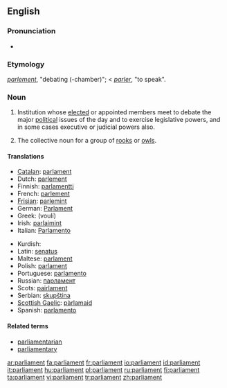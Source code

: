 ==English==

===Pronunciation===
*{{audio|en-us-parliament.ogg|Audio (US)}}

===Etymology===
{{F.}} ''[[parlement]]'', "debating (-chamber)"; < {{F.}} ''[[parler]]'', "to speak".

===Noun===
{{en-noun}}

# Institution whose [[elect]]ed or appointed members meet to debate the major [[political]] issues of the day and to exercise legislative powers, and in some cases executive or judicial powers also.
# {{context|by extension}} The collective noun for a group of [[rook]]s {{italbrac|the species of bird}} or [[owl]]s.

====Translations====
{{trans-top|elected politcial institution}}
*[[Catalan]]: [[parlament]] {{m}}
*Dutch: [[parlement]] {{n}}
*Finnish: [[parlamentti]]
*French: [[parlement]] {{m}}
*[[Frisian]]: [[parlemint]] {{n}}
*German: [[Parlament]] {{n}}
*Greek: {{t|el|Βουλή|f|}} (voulí)
*Irish: [[parlaimint]]
*Italian: [[Parlamento]] {{m}}
{{trans-mid}}
*Kurdish: {{KUchar|[[په‌رله‌مان]]}}
*Latin: [[senatus]] {{m}}
*Maltese: [[parlament]] {{m}}
*Polish: [[parlament]] {{m}}
*Portuguese: [[parlamento]] {{m}}
*Russian: [[парламент]] {{m}}
*Scots: [[pairlament]]
*Serbian: [[skupština]] {{f}}
*[[Scottish Gaelic]]: [[pàrlamaid]]
*Spanish: [[parlamento]] {{m}}
{{trans-bottom}}

====Related terms====
*[[parliamentarian]]
*[[parliamentary]]

[[ar:parliament]]
[[fa:parliament]]
[[fr:parliament]]
[[io:parliament]]
[[id:parliament]]
[[it:parliament]]
[[hu:parliament]]
[[pl:parliament]]
[[ru:parliament]]
[[fi:parliament]]
[[ta:parliament]]
[[vi:parliament]]
[[tr:parliament]]
[[zh:parliament]]